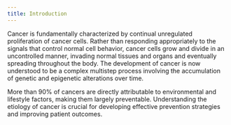 ```yaml
---
title: Introduction
---
```



Cancer is fundamentally characterized by continual unregulated proliferation of cancer cells. Rather than responding appropriately to the signals that control normal cell behavior, cancer cells grow and divide in an uncontrolled manner, invading normal tissues and organs and eventually spreading throughout the body. The development of cancer is now understood to be a complex multistep process involving the accumulation of genetic and epigenetic alterations over time.

More than 90% of cancers are directly attributable to environmental and lifestyle factors, making them largely preventable. Understanding the etiology of cancer is crucial for developing effective prevention strategies and improving patient outcomes.
